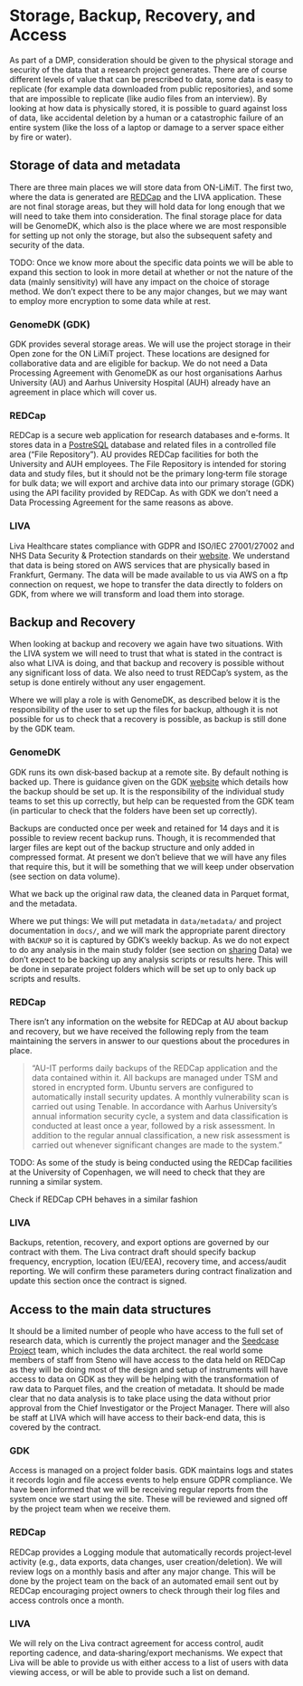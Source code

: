 # Storage, Backup, Recovery, and Access

As part of a DMP, consideration should be given to the physical storage
and security of the data that a research project generates. There are of
course different levels of value that can be prescribed to data, some
data is easy to replicate (for example data downloaded from public
repositories), and some that are impossible to replicate (like audio
files from an interview). By looking at how data is physically stored,
it is possible to guard against loss of data, like accidental deletion
by a human or a catastrophic failure of an entire system (like the loss
of a laptop or damage to a server space either by fire or water).

## Storage of data and metadata

There are three main places we will store data from ON-LiMiT.
The first two, where the data is generated are [REDCap](https://project-redcap.org) and the
LIVA application. These are not final storage areas, but they will hold
data for long enough that we will need to take them into consideration.
The final storage place for data will be GenomeDK, which also is the
place where we are most responsible for setting up not only the storage,
but also the subsequent safety and security of the data.

::: content-hidden
TODO: Once we know more about the specific data points we will be able to
expand this section to look in more detail at whether or not the nature
of the data (mainly sensitivity) will have any impact on the choice of
storage method. We don't expect there to be any major changes, but we
may want to employ more encryption to some data while at rest.
:::

### GenomeDK (GDK)

GDK provides several storage areas. We will use the project storage in
their Open zone for the ON LiMiT project. These locations are designed
for collaborative data and are eligible for backup. We do not need a
Data Processing Agreement with GenomeDK as our host organisations Aarhus
University (AU) and Aarhus University Hospital (AUH) already have an
agreement in place which will cover us.

### REDCap

REDCap is a secure web application for research databases and e‑forms.
It stores data in a [PostreSQL](https://www.postgresql.org) database and related files in a controlled
file area ("File Repository"). AU provides REDCap facilities for both
the University and AUH employees. The File Repository is intended for
storing data and study files, but it should not be the primary long‑term
file storage for bulk data; we will export and archive data into our
primary storage (GDK) using the API facility provided by REDCap. As with
GDK we don't need a Data Processing Agreement for the same reasons as
above.

### LIVA

Liva Healthcare states compliance with GDPR and ISO/IEC 27001/27002 and
NHS Data Security & Protection standards on their
[website](https://www.livahealthcare.com). We understand that data is
being stored on AWS services that are physically based in Frankfurt,
Germany. The data will be made available to us via AWS on a ftp
connection on request, we hope to transfer the data directly to folders
on GDK, from where we will transform and load them into storage.

## Backup and Recovery

When looking at backup and recovery we again have two situations. With
the LIVA system we will need to trust that what is stated in the
contract is also what LIVA is doing, and that backup and recovery is
possible without any significant loss of data. We also need to trust REDCap's system,
as the setup is done entirely without any user
engagement.

Where we will play a role is with GenomeDK, as described below it is the
responsibility of the user to set up the files for backup, although it
is not possible for us to check that a recovery is possible, as backup
is still done by the GDK team.

### GenomeDK

GDK runs its own disk‑based backup at a remote site. By default nothing
is backed up. There is guidance given on the GDK
[website](https://genome.au.dk/docs/working-with-data/#backup) which
details how the backup should be set up. It is the responsibility of the
individual study teams to set this up correctly, but help can be
requested from the GDK team (in particular to check that the folders
have been set up correctly).

Backups are conducted once per week and retained for 14 days and it is
possible to review recent backup runs. Though, it is recommended that larger
files are kept out of the backup structure and only added in compressed
format. At present we don't believe that we will have any files that
require this, but it will be something that we will keep under
observation (see section on data volume).

What we back up the original raw data, the cleaned data in
Parquet format, and the metadata.

Where we put things: We will put metadata in `data/metadata/` and
project documentation in `docs/`, and we will mark the appropriate
parent directory with `BACKUP` so it is captured by GDK’s weekly backup.
As we do not expect to do any analysis in the main study folder (see
section on [sharing](sharing.qmd) Data) we don't expect to be backing up any analysis
scripts or results here. This will be done in separate project folders
which will be set up to only back up scripts and results.

### REDCap

There isn't any information on the website for REDCap at AU about backup
and recovery, but we have received the following reply from the team
maintaining the servers in answer to our questions about the procedures
in place.

> "AU-IT performs daily backups of the REDCap application and the data
contained within it. All backups are managed under TSM and stored in
encrypted form. Ubuntu servers are configured to automatically install
security updates. A monthly vulnerability scan is carried out using
Tenable. In accordance with Aarhus University's annual information
security cycle, a system and data classification is conducted at least
once a year, followed by a risk assessment. In addition to the regular
annual classification, a new risk assessment is carried out whenever
significant changes are made to the system."

::: content-hidden
TODO: As some of the study is being conducted using the REDCap facilities at
the University of Copenhagen, we will need to check that they are
running a similar system.

Check if REDCap CPH behaves in a similar fashion
:::

### LIVA

Backups, retention, recovery, and export options are governed by
our contract with them. The Liva contract draft should specify backup frequency,
encryption, location (EU/EEA), recovery time, and access/audit
reporting. We will confirm these parameters during contract finalization
and update this section once the contract is signed.

## Access to the main data structures

It should be a limited number of people who have access to the full set
of research data, which is currently the project manager and the [Seedcase Project](https://seedcase-project.org) team, which includes the data architect.
the real world some members of staff from Steno will have access to the
data held on REDCap as they will be doing most of the design and setup
of instruments will have access to
data on GDK as they will be helping with the transformation of raw data
to Parquet files, and the creation of metadata. It should be made clear
that no data analysis is to take place using the data without prior
approval from the Chief Investigator or the Project Manager. There will
also be staff at LIVA which will have access to their back-end data,
this is covered by the contract.

<!--TODO We should write up a guide on who may access what data in both REDCap and GDK and how-->

### GDK

Access is managed on a project folder basis. GDK maintains logs and
states it records login and file access events to help ensure GDPR
compliance. We have been informed that we will be receiving regular
reports from the system once we start using the site. These will be
reviewed and signed off by the project team when we receive them.

### REDCap

REDCap provides a Logging module that automatically records
project‑level activity (e.g., data exports, data changes, user
creation/deletion). We will review logs on a monthly basis and after any
major change. This will be done by the project team on the back of an
automated email sent out by REDCap encouraging project owners to check
through their log files and access controls once a month.

### LIVA

We will rely on the Liva contract agreement for access control, audit
reporting cadence, and data‑sharing/export mechanisms. We expect that
Liva will be able to provide us with either access to a list of users
with data viewing access, or will be able to provide such a list on
demand.

<!--TODO We should write down access guidelines to REDCap data, this should detail that data should not be accessed in order to do analysis without prior approval -->
